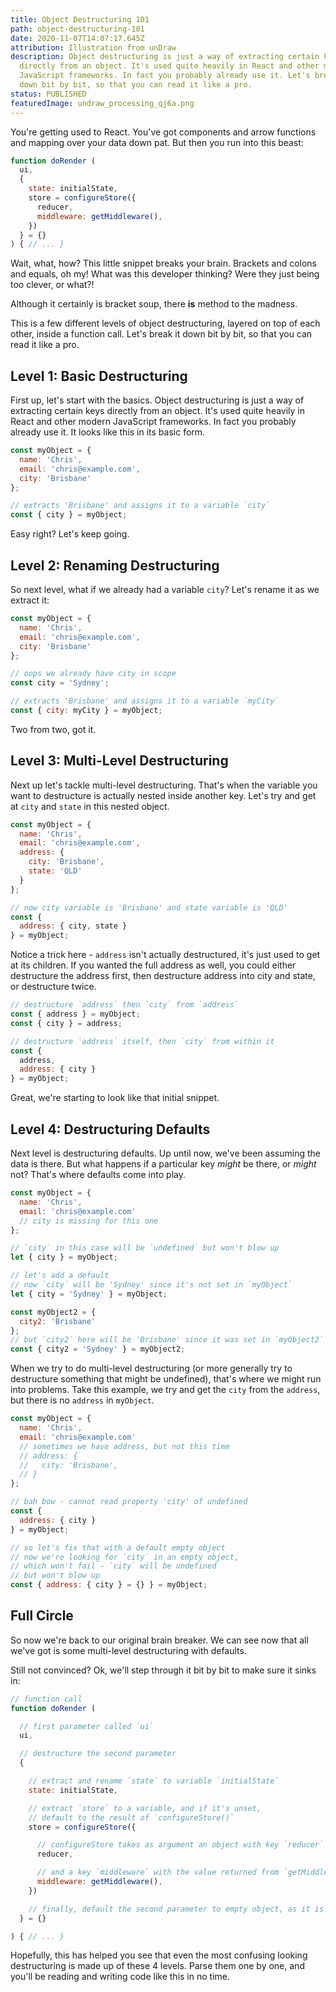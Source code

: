 ```yaml
---
title: Object Destructuring 101
path: object-destructuring-101
date: 2020-11-07T14:07:17.645Z
attribution: Illustration from unDraw
description: Object destructuring is just a way of extracting certain keys
  directly from an object. It's used quite heavily in React and other modern
  JavaScript frameworks. In fact you probably already use it. Let's break it
  down bit by bit, so that you can read it like a pro.
status: PUBLISHED
featuredImage: undraw_processing_qj6a.png
---
```

You're getting used to React. You've got components and arrow functions and mapping over your data down pat. But then you run into this beast:

```js
function doRender (
  ui,
  {
    state: initialState,
    store = configureStore({
      reducer,
      middleware: getMiddleware(),
    })
  } = {}
) { // ... }
```

Wait, what, how? This little snippet breaks your brain. Brackets and colons and equals, oh my! What was this developer thinking? Were they just being too clever, or what?! 

Although it certainly is bracket soup, there **is** method to the madness. 

This is a few different levels of object destructuring, layered on top of each other, inside a function call. Let's break it down bit by bit, so that you can read it like a pro.

## Level 1: Basic Destructuring

First up, let's start with the basics. Object destructuring is just a way of extracting certain keys directly from an object. It's used quite heavily in React and other modern JavaScript frameworks. In fact you probably already use it. It looks like this in its basic form.

```js
const myObject = {
  name: 'Chris',
  email: 'chris@example.com',
  city: 'Brisbane'
};

// extracts 'Brisbane' and assigns it to a variable `city`
const { city } = myObject;
```

Easy right? Let's keep going.

## Level 2: Renaming Destructuring

So next level, what if we already had a variable `city`? Let's rename it as we extract it:

```js
const myObject = {
  name: 'Chris',
  email: 'chris@example.com',
  city: 'Brisbane'
};

// oops we already have city in scope
const city = 'Sydney'; 

// extracts 'Brisbane' and assigns it to a variable `myCity`
const { city: myCity } = myObject; 
```

Two from two, got it.

## Level 3: Multi-Level Destructuring

Next up let's tackle multi-level destructuring. That's when the variable you want to destructure is actually nested inside another key. Let's try and get at `city` and `state` in this nested object.

```js
const myObject = {
  name: 'Chris',
  email: 'chris@example.com',
  address: {
    city: 'Brisbane',
    state: 'QLD'
  }
};

// now city variable is 'Brisbane' and state variable is 'QLD'
const {
  address: { city, state }
} = myObject; 
```

Notice a trick here - `address` isn't actually destructured, it's just used to get at its children. If you wanted the full address as well, you could either destructure the address first, then destructure address into city and state, or destructure twice.

```js
// destructure `address` then `city` from `address`
const { address } = myObject;
const { city } = address;

// destructure `address` itself, then `city` from within it
const {
  address,
  address: { city }
} = myObject;
```

Great, we're starting to look like that initial snippet.

## Level 4: Destructuring Defaults

Next level is destructuring defaults. Up until now, we've been assuming the data is there. But what happens if a particular key *might* be there, or *might* not? That's where defaults come into play.

```js
const myObject = {
  name: 'Chris',
  email: 'chris@example.com'
  // city is missing for this one
};

// `city` in this case will be `undefined` but won't blow up
let { city } = myObject; 

// let's add a default
// now `city` will be 'Sydney' since it's not set in `myObject`
let { city = 'Sydney' } = myObject; 

const myObject2 = {
  city2: 'Brisbane'
};
// but `city2` here will be 'Brisbane' since it was set in `myObject2`
const { city2 = 'Sydney' } = myObject2; 
```

When we try to do multi-level destructuring (or more generally try to destructure something that might be undefined), that's where we might run into problems. Take this example, we try and get the `city` from the `address`, but there is no `address` in `myObject`.

```js
const myObject = {
  name: 'Chris',
  email: 'chris@example.com'
  // sometimes we have address, but not this time
  // address: {
  //   city: 'Brisbane',
  // }
};

// bah bow - cannot read property 'city' of undefined
const {
  address: { city }
} = myObject; 

// so let's fix that with a default empty object
// now we're looking for `city` in an empty object, 
// which won't fail - `city` will be undefined
// but won't blow up
const { address: { city } = {} } = myObject; 
```

## Full Circle

So now we're back to our original brain breaker. We can see now that all we've got is some multi-level destructuring with defaults. 

Still not convinced? Ok, we'll step through it bit by bit to make sure it sinks in:

```js
// function call
function doRender (

  // first parameter called `ui`
  ui,

  // destructure the second parameter
  {

    // extract and rename `state` to variable `initialState`
    state: initialState,

    // extract `store` to a variable, and if it's unset, 
    // default to the result of `configureStore()`
    store = configureStore({

      // configureStore takes as argument an object with key `reducer` (which has the value of the variable `reducer`)
      reducer,

      // and a key `middleware` with the value returned from `getMiddleware()`
      middleware: getMiddleware(),  
    })

    // finally, default the second parameter to empty object, as it is optional
  } = {}

) { // ... }
```

Hopefully, this has helped you see that even the most confusing looking destructuring is made up of these 4 levels. Parse them one by one, and you'll be reading and writing code like this in no time.